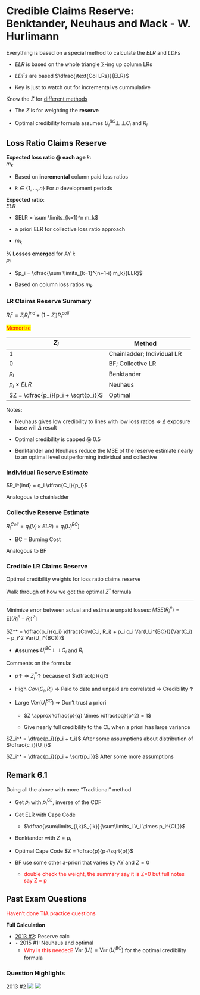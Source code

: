 # Credible Claims Reserve: Benktander, Neuhaus and Mack - W. Hurlimann

Everything is based on a special method to calculate the $ELR$ and $LDFs$

* $ELR$ is based on the whole triangle $\sum$-ing up column LRs

* $LDFs$ are based $\dfrac{\text{Col LRs}}{ELR}$

* Key is just to watch out for incremental vs cummulative

Know the $Z$ for [different methods](#sum_tbl)

* The $Z$ is for weighting the **reserve**

* Optimal credibility formula assumes $U_i^{BC} {\perp\!\!\!\perp} C_i$ and $R_i$

## Loss Ratio Claims Reserve

**Expected loss ratio @ each age** $k$:  
$m_k$

* Based on **incremental** column paid loss ratios

* $k \in \{1, ..., n \}$ For $n$ development periods

**Expected ratio**:  
$ELR$

* $ELR = \sum \limits_{k=1}^n m_k$

* a priori ELR for collective loss ratio approach

* $m_k$ 

**% Losses emerged** for AY $i$:  
$p_i$

* $p_i = \dfrac{\sum \limits_{k=1}^{n+1-i} m_k}{ELR}$

* Based on column loss ratios $m_k$

### LR Claims Reserve Summary

$R_i^c = Z_iR_i^{ind} + (1-Z_i)R_i^{coll}$

<span style="color:red;background:yellow">Memorize</span>
<a name="sum_tbl"></a>

| $Z_i$ | Method |
| --- | --- | --- |
| 1     | Chainladder; Individual LR|
| 0     | BF; Collective LR|
| $p_i$ | Benktander |
| $p_i \times ELR$ | Neuhaus |
| $Z = \dfrac{p_i}{p_i + \sqrt{p_i}}$ | Optimal |

Notes:

* Neuhaus gives low credibility to lines with low loss ratios $\Rightarrow$ $\Delta$ exposure base will $\Delta$ result

* Optimal credibility is capped @ 0.5

* Benktander and Neuhaus reduce the MSE of the reserve estimate nearly to an optimal level outperforming individual and collective

### Individual Reserve Estimate

$R_i^{ind} = q_i \dfrac{C_i}{p_i}$

Analogous to chainladder

### Collective Reserve Estimate

$R_i^{Coll} = q_i(V_i \times ELR) = q_i(U_i^{BC})$

* BC = Burning Cost

Analogous to BF

### Credible LR Claims Reserve

Optimal credibility weights for loss ratio claims reserve

Walk through of how we got the optimal $Z^*$ formula

***

Minimize error between actual and estimate unpaid losses: $MSE(R_i^c) = \mathrm{E}[(R_i^c - R_i)^2]$

$Z^* = \dfrac{p_i}{q_i} \dfrac{Cov(C_i, R_i) + p_i q_i Var(U_i^{BC})}{Var(C_i) + p_i^2 Var(U_i^{BC})}$

* **Assumes** $U_i^{BC} {\perp\!\!\!\perp} C_i$ and $R_i$

Comments on the formula:
    
* $p \uparrow \: \Rightarrow \: Z_i^* \uparrow$ because of $\dfrac{p}{q}$

* High $Cov(C_i, R_i)$ $\Rightarrow$ Paid to date and unpaid are correlated $\Rightarrow$ Credibility $\uparrow$

* Large $Var(U_i^{BC})$ $\Rightarrow$ Don't trust a priori

    * $Z \approx \dfrac{p}{q} \times \dfrac{pq}{p^2} = 1$
    
    * Give nearly full credibility to the CL when a priori has large variance

$Z_i^* = \dfrac{p_i}{p_i + t_i}$ After some assumptions about distribution of $\dfrac{c_i}{U_i}$

$Z_i^* = \dfrac{p_i}{p_i + \sqrt{p_i}}$ After some more assumptions

## Remark 6.1

Doing all the above with more "Traditional" method

* Get $p_i$ with $p_i^{CL}$, inverse of the CDF

* Get ELR with Cape Code

    * $\dfrac{\sum\limits_{i,k}S_{ik}}{\sum\limits_i V_i \times p_i^{CL}}$

* Benktander with $Z = p_i$

* Optimal Cape Code $Z = \dfrac{p}{p+\sqrt{p}}$

* BF use some other a-priori that varies by AY and $Z = 0$

    * <span style="color:red">double check the weight, the summary say it is Z=0 but full notes say Z = p</span>
    
## Past Exam Questions

<span style="color:red">Haven't done TIA practice questions</span>

**Full Calculation**

* [2013 #2](#2013-2): Reserve calc 
* $\star$ 2015 #1: Neuhaus and optimal
    * <span style="color:red">Why is this needed?</span> $\operatorname{Var}(U_i) = \operatorname{Var}(U_i^{BC})$ for the optimal credibility formula

### Question Highlights

<a name="2013-2"></a>2013 #2
![](questions/2013-2Q.png)
![](questions/2013-2A.png)
